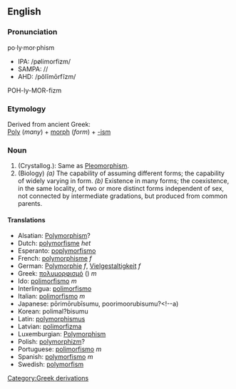 ==English==
===Pronunciation===
po·ly·mor·phism
*IPA: /pølimorfizm/
*SAMPA: //
*AHD: /pôlĭmōrfĭzm/
POH-ly-MOR-fizm

=== Etymology ===
Derived from ancient Greek:<br>
[[Poly]] (''many'') + [[morph]] (''form'')  +  [[-ism]]

===Noun===
#(Crystallog.): Same as [[Pleomorphism]].
#(Biology)</fld> ''(a)'' The capability of assuming different forms; the capability of widely varying in form. ''(b)'' Existence in many forms; the coexistence, in the same locality, of two or more distinct forms independent of sex, not connected by intermediate gradations, but produced from common parents.
==== Translations ====
*Alsatian: [[Polymorphism]]?
*Dutch: [[polymorfisme]] ''het''
*Esperanto: [[poplymorfismo]]
*French: [[polymorphisme]] ''f''
*German: [[Polymorphie]] ''f'', [[Vielgestaltigkeit]] ''f''
*Greek: [[πολυμορφισμό]] () ''m''
*Ido: [[polimorfismo]] ''m''
*Interlingua: [[polimorfismo]]
*Italian: [[polimorfismo]] ''m''
*Japanese: <!--[[]] (-->pōrimōrubīsumu, poorimoorubisumu?<!--a)
*Korean: <!--[[]] (-->polimal?bisumu<!--)-->
*Latin: [[polymorphismus]]
*Latvian: [[polimorfizma]]
*Luxemburgian: [[Polymorphism]]
*Polish: [[polymorphizm]]?
*Portuguese: [[polimorfismo]] ''m''
*Spanish: [[polymorfismo]] ''m''
*Swedish: [[polymorfism]]

[[Category:Greek derivations]]